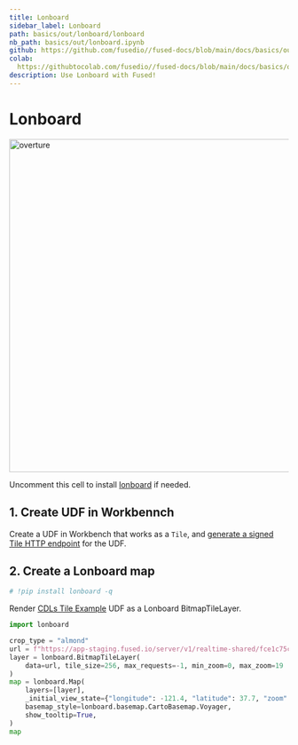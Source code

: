 ```yaml
---
title: Lonboard
sidebar_label: Lonboard
path: basics/out/lonboard/lonboard
nb_path: basics/out/lonboard.ipynb
github: https://github.com/fusedio//fused-docs/blob/main/docs/basics/out/lonboard.ipynb
colab: 
  https://githubtocolab.com/fusedio//fused-docs/blob/main/docs/basics/out/lonboard.ipynb
description: Use Lonboard with Fused!
---
```



<LinkButtons
  githubUrl="https://github.com/fusedio//fused-docs/blob/main/docs/basics/out/lonboard.ipynb"
  colabUrl="https://githubtocolab.com/fusedio//fused-docs/blob/main/docs/basics/out/lonboard.ipynb"
/>

# Lonboard

<img src="https://fused-magic.s3.us-west-2.amazonaws.com/docs_assets/lonboard_cdl.png" alt="overture" width="600"/>

Uncomment this cell to install
[lonboard](https://github.com/developmentseed/lonboard?tab=readme-ov-file) if needed.

## 1. Create UDF in Workbennch

Create a UDF in Workbench that works as a `Tile`, and
[generate a signed Tile HTTP endpoint](/basics/core-concepts/#generate-endpoints-with-workbench)
for the UDF.

## 2. Create a Lonboard map

```python
# !pip install lonboard -q
```

Render
[CDLs Tile Example](https://github.com/fusedio/udfs/tree/main/public/CDLs_Tile_Example)
UDF as a Lonboard BitmapTileLayer.

```python
import lonboard

crop_type = "almond"
url = f"https://app-staging.fused.io/server/v1/realtime-shared/fce1c75c21a228b7eb067aa387f573196034d9707d78c85c32c363fc88ef4d4e/run/tiles/{{z}}/{{x}}/{{y}}?crop_type={crop_type}"
layer = lonboard.BitmapTileLayer(
    data=url, tile_size=256, max_requests=-1, min_zoom=0, max_zoom=19
)
map = lonboard.Map(
    layers=[layer],
    _initial_view_state={"longitude": -121.4, "latitude": 37.7, "zoom": 10},
    basemap_style=lonboard.basemap.CartoBasemap.Voyager,
    show_tooltip=True,
)
map
```

```python

```

